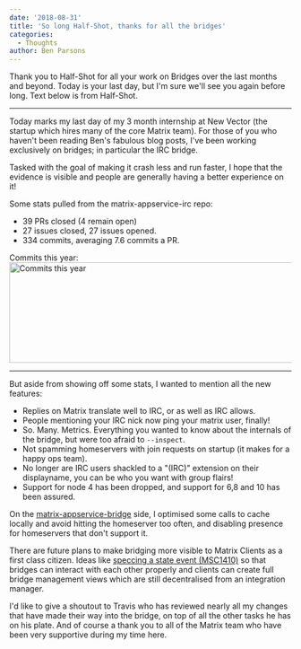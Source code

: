 ```yaml
---
date: '2018-08-31'
title: 'So long Half-Shot, thanks for all the bridges'
categories:
  - Thoughts
author: Ben Parsons
---
```


Thank you to Half-Shot for all your work on Bridges over the last months and beyond. Today is your last day, but I'm sure we'll see you again before long. Text below is from Half-Shot.

<hr />

Today marks my last day of my 3 month internship at New Vector (the startup which hires many of the core Matrix team). For those of you who haven't been reading Ben's fabulous blog posts, I've been working exclusively on bridges; in particular the IRC bridge.

Tasked with the goal of making it crash less and run faster, I hope that the evidence is visible and people are generally having a better experience on it!

Some stats pulled from the matrix-appservice-irc repo:
<ul>
 	<li>39 PRs closed (4 remain open)</li>
 	<li>27 issues closed, 27 issues opened.</li>
 	<li>334 commits, averaging 7.6 commits a PR.</li>
</ul>
Commits this year:

<img class="alignnone size-full wp-image-3506" src="https://matrix.org/blog/wp-content/uploads/2018/08/commits_year.png" alt="Commits this year" width="751" height="179" />

<hr />

But aside from showing off some stats, I wanted to mention all the new features:
<ul>
 	<li>Replies on Matrix translate well to IRC, or as well as IRC allows.</li>
 	<li>People mentioning your IRC nick now ping your matrix user, finally!</li>
 	<li>So. Many. Metrics. Everything you wanted to know about the internals of the bridge, but were too afraid to <code>--inspect</code>.</li>
 	<li>Not spamming homeservers with join requests on startup (it makes for a happy ops team).</li>
 	<li>No longer are IRC users shackled to a "(IRC)" extension on their displayname, you can be who you want
with group flairs!</li>
 	<li>Support for node 4 has been dropped, and support for 6,8 and 10 has been assured.</li>
</ul>
On the <a href="https://github.com/matrix-org/matrix-appservice-bridge">matrix-appservice-bridge</a> side, I optimised some calls to cache locally and avoid hitting the homeserver too often, and disabling presence for homeservers that don't support it.

There are future plans to make bridging more visible to Matrix Clients as a first class citizen. Ideas like <a href="https://github.com/matrix-org/matrix-doc/issues/1410">speccing a state event (MSC1410)</a> so that bridges can interact with each other properly and clients can create full bridge management views which are still decentralised from an integration manager.

I'd like to give a shoutout to Travis who has reviewed nearly all my changes that have made their way into the bridge, on top of all the other tasks he has on his plate. And of course a thank you to all of the Matrix team who have been very supportive during my time here.